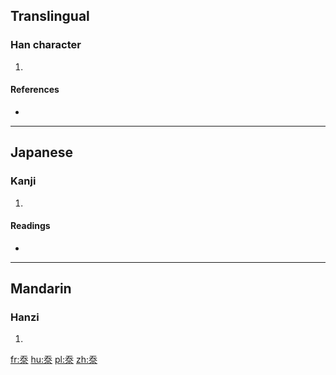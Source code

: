 ==Translingual==

===Han character===
{{Han char|rn=85|rad=水|as=04|sn=8|four=|canj=HKE,MKE}}

# {{defn|Han|sort=水04}}

====References====
* {{Han ref|kx=0611.190|dkj=17210|dj=1005.010|hdz=31557.060|uh=6C97|ud=27799}}

----

==Japanese==

===Kanji===
{{ja-kanji|grade=|rs=水04}}

# {{defn|lang=ja|sort=水04}}

====Readings====
* {{ja-readings|on=[[てん]] (ten)|kun=[[もおえる]] (mooeru), [[もおう]] (moou)}}

----

==Mandarin==

===Hanzi===
{{cmn-hanzi|pin=[[tiān]] ([[tian1]])|wg=t'ien<sup>1</sup>}}

# {{defn|lang=cmn|sort=水04}}

[[fr:沗]]
[[hu:沗]]
[[pl:沗]]
[[zh:沗]]